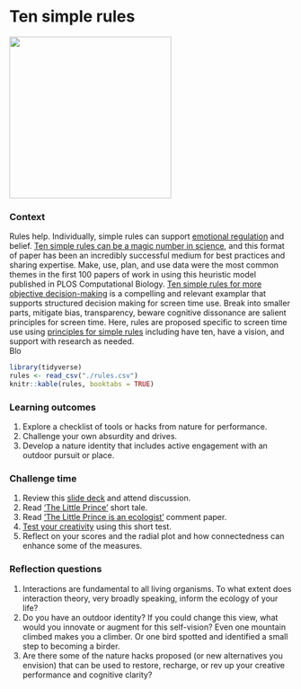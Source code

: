 # Ten simple rules {#rules}  

![](./rules.png){width=3in}   

### Context {-}  
Rules help. Individually, simple rules can support [emotional regulation](https://psycnet.apa.org/doiLanding?doi=10.1037%2Fcap0000142) and belief. [Ten simple rules can be a magic number in science](https://journals.plos.org/ploscompbiol/article?id=10.1371/journal.pcbi.1006670), and this format of paper has been an incredibly successful medium for best practices and sharing expertise. Make, use, plan, and use data were the most common themes in the first 100 papers  of work in using this heuristic model published in PLOS Computational Biology. [Ten simple rules for more objective decision-making](https://journals.plos.org/ploscompbiol/article?id=10.1371/journal.pcbi.1007706) is a compelling and relevant examplar that supports structured decision making for screen time use. Break into smaller parts, mitigate bias, transparency, beware cognitive dissonance are salient principles for screen time. Here, rules are proposed specific to screen time use using [principles for simple rules](https://journals.plos.org/ploscompbiol/article?id=10.1371/journal.pcbi.1003858) including have ten, have a vision, and support with research as needed.  
Blo
```r
library(tidyverse)
rules <- read_csv("./rules.csv")
knitr::kable(rules, booktabs = TRUE)

```



### Learning outcomes {-}  
1. Explore a checklist of tools or hacks from nature for performance.   
2. Challenge your own absurdity and drives.     
3. Develop a nature identity that includes active engagement with an outdoor pursuit or place.    

### Challenge time {-}  
1. Review this [slide deck](https://figshare.com/articles/presentation/Nature_hacks_for_life/16878808) and attend discussion.  
2. Read ['The Little Prince'](https://www.goodreads.com/book/show/157993.The_Little_Prince) short tale.    
2. Read ['The Little Prince is an ecologist'](https://ojs.library.queensu.ca/index.php/IEE/article/view/15122) comment paper.  
3. [Test your creativity](http://www.testmycreativity.com) using this short test.  
4. Reflect on your scores and the radial plot and how connectedness can enhance some of the measures.      


### Reflection questions {-}  
1. Interactions are fundamental to all living organisms. To what extent does interaction theory, very broadly speaking, inform the ecology of your life?   
2. Do you have an outdoor identity?  If you could change this view, what would you innovate or augment for this self-vision? Even one mountain climbed makes you a climber. Or one bird spotted and identified a small step to becoming a birder.    
3. Are there some of the nature hacks proposed (or new alternatives you envision) that can be used to restore, recharge, or rev up your creative performance and cognitive clarity?    
